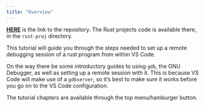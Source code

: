 ```yaml
---
title: "Overview"
---
```


**[HERE](https://github.com/sasja-san/vscode-remote-debug-example)** is the link to the repository.
The Rust projects code is available there, in the `rust-proj` directory.


This tutorial will guide you through the steps needed to set up a remote debugging session of a rust program from within VS Code.

On the way there be some introductory guides to using `gdb`, the GNU Debugger, as well as setting up a remote session with it.
This is because VS Code will make use of a `gdbserver`, so it's best to make sure it works before you go on to the VS Code configuration.

The tutorial chapters are available through the top menu/hamburger button.

